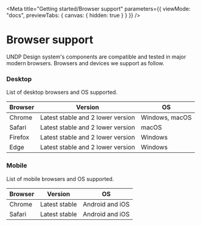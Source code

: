 
<Meta
  title="Getting started/Browser support"
  parameters={{
    viewMode: "docs",
    previewTabs: {
      canvas: { hidden: true }
    }
  }}
/>

# Browser support

UNDP Design system's components are compatible and tested in major modern browsers. Browsers and devices we support as follow.

### Desktop
List of desktop browsers and OS supported.

| Browser  | Version | OS |
| ------------- | ------------- | ---- |
| Chrome  | Latest stable and 2 lower version  | Windows, macOS |
| Safari  | Latest stable and 2 lower version  | macOS |
| Firefox  | Latest stable and 2 lower version  | Windows |
| Edge  | Latest stable and 2 lower version | Windows |

### Mobile
List of mobile browsers and OS supported.

| Browser  | Version | OS |
| ------------- | ------------- | ---- |
| Chrome  | Latest stable | Android and iOS |
| Safari  | Latest stable  | Android and iOS |
